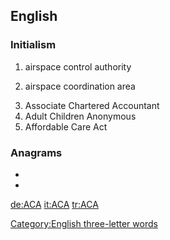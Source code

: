 {{also|aca}}
==English==

===Initialism===
{{rfc-header|Initialism}}
{{head|en|initialism}}

# {{label|en|military}} airspace control authority
# {{label|en|military}} airspace coordination area
# Associate Chartered Accountant
# Adult Children Anonymous
# Affordable Care Act

===Anagrams===
* {{l|en|AAC}}
* {{l|en|CAA}}

[[Category:English three-letter words]]

[[de:ACA]]
[[it:ACA]]
[[tr:ACA]]